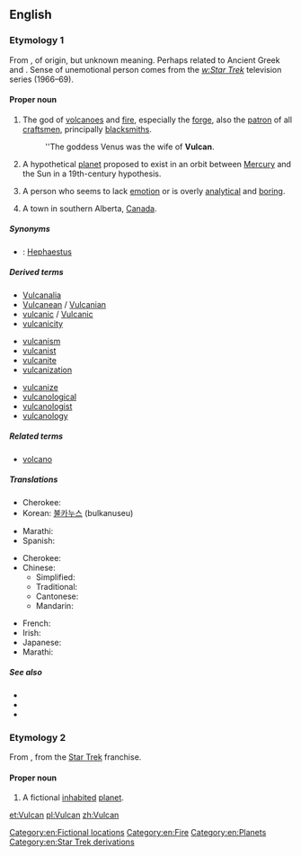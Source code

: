 {{wikipedia|dab=Vulcan}}
{{also|vulcan}}
==English==

===Etymology 1===
From {{etyl|la}} {{term|Vulcanus|Vulcānus|lang=la}}, of {{etyl|ett}} origin, but unknown meaning. Perhaps related to Ancient Greek {{term|πῦρ||fire|tr=pur|lang=grc}} and {{term|καίω||burn|tr=kaiō|lang=grc}}. Sense of unemotional person comes from the ''[[w:Star Trek]]'' television series (1966–69).

====Proper noun====
{{en-proper noun}}

# {{Roman god}} The god of [[volcanoes]] and [[fire]], especially the [[forge]], also the [[patron]] of all [[craftsmen]], principally [[blacksmiths]].
#: ''The goddess Venus was the wife of '''Vulcan'''.
# {{astronomy|historical}} A hypothetical [[planet]] proposed to exist in an orbit between [[Mercury]] and the Sun in a 19th-century hypothesis.
# {{slang|pejorative}} A person who seems to lack [[emotion]] or is overly [[analytical]] and [[boring]].
# A town in southern Alberta, [[Canada]].

=====Synonyms=====
* {{qualifier|Roman mythology}}: [[Hephaestus]] {{qualifier|Greek name}}

=====Derived terms=====
{{rel-top3|Terms derived from ''Vulcan''}}
* [[Vulcanalia]]
* [[Vulcanean]] / [[Vulcanian]]
* [[vulcanic]] / [[Vulcanic]]
* [[vulcanicity]]
{{rel-mid3}}
* [[vulcanism]]
* [[vulcanist]]
* [[vulcanite]]
* [[vulcanization]]
{{rel-mid3}}
* [[vulcanize]]
* [[vulcanological]]
* [[vulcanologist]]
* [[vulcanology]]
{{rel-bottom}}

=====Related terms=====
* [[volcano]]

=====Translations=====
{{trans-top|Roman god of fire}}
* Cherokee: {{t|chr|ᏭᎵᎧᏂ|tr=Wulikani|sc=Cher}}
* Korean: [[불카누스]] (bulkanuseu)
{{trans-mid}}
* Marathi: {{t|mr|व्हल्कन|m|tr=vhalkana|sc=Deva}}
* Spanish: {{t-|es|Vulcano}}
{{trans-bottom}}

{{trans-top|Theoretical planet}}
* Cherokee: {{t|chr|ᏭᎵᎧᏂ|tr=Wulikani|sc=Cher}}
* Chinese: {{t|cmn|祝融星|sc=Hani}}
** Simplified: {{tø|zh|祝融星|sc=Hani}}
** Traditional: {{tø|zh|祝融星|sc=Hani}}
** Cantonese: {{tø|yue|祝融星|sc=Hani|xs=Cantonese}}
** Mandarin: {{t|cmn|祝融星|sc=Hani}}
{{trans-mid}}
* French: {{t|fr|Vulcain}}
* Irish: {{t-|ga|Bolcán|xs=Irish}}
* Japanese: {{t|ja|バルカン}}
* Marathi: {{t|mr|व्हल्कन|m|tr=vhalkana|sc=Deva}}
{{trans-bottom}}

=====See also=====
* {{pedialite|Vulcan (mythology)}}
* {{pedialite|Vulcan (hypothetical planet)}}
* {{pedialite|Vulcan, Alberta}}

===Etymology 2===
From {{term|Appendix:Star Trek/Vulcan|Vulcan}}, from the [[w:Star Trek|Star Trek]] franchise.

====Proper noun====
{{en-proper noun}}

# A fictional [[inhabited]] [[planet]].

[[Category:en:Fictional locations]]
[[Category:en:Fire]]
[[Category:en:Planets]]
[[Category:en:Star Trek derivations]]

[[et:Vulcan]]
[[pl:Vulcan]]
[[zh:Vulcan]]